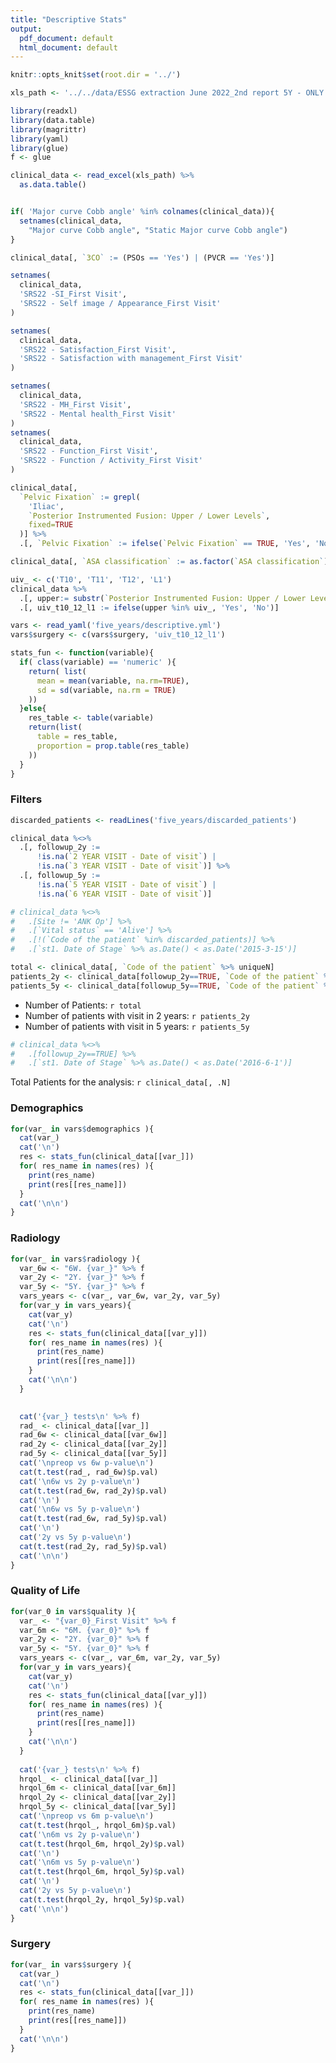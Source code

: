```yaml
---
title: "Descriptive Stats"
output:
  pdf_document: default
  html_document: default
---
```


```r
knitr::opts_knit$set(root.dir = '../')
```

```r
xls_path <- '../../data/ESSG extraction June 2022_2nd report 5Y - ONLY DPS.xlsx'
```


```r
library(readxl)
library(data.table)
library(magrittr)
library(yaml)
library(glue)
f <- glue

clinical_data <- read_excel(xls_path) %>% 
  as.data.table()


if( 'Major curve Cobb angle' %in% colnames(clinical_data)){
  setnames(clinical_data, 
    "Major curve Cobb angle", "Static Major curve Cobb angle")
}

clinical_data[, `3CO` := (PSOs == 'Yes') | (PVCR == 'Yes')]

setnames(
  clinical_data, 
  'SRS22 -SI_First Visit', 
  'SRS22 - Self image / Appearance_First Visit'
)

setnames(
  clinical_data, 
  'SRS22 - Satisfaction_First Visit', 
  'SRS22 - Satisfaction with management_First Visit'
)

setnames(
  clinical_data, 
  'SRS22 - MH_First Visit', 
  'SRS22 - Mental health_First Visit'
)
setnames(
  clinical_data, 
  'SRS22 - Function_First Visit', 
  'SRS22 - Function / Activity_First Visit'
)

clinical_data[, 
  `Pelvic Fixation` := grepl(
    'Iliac', 
    `Posterior Instrumented Fusion: Upper / Lower Levels`, 
    fixed=TRUE
  )] %>% 
  .[, `Pelvic Fixation` := ifelse(`Pelvic Fixation` == TRUE, 'Yes', 'No')] 

clinical_data[, `ASA classification` := as.factor(`ASA classification`)]

uiv_ <- c('T10', 'T11', 'T12', 'L1')
clinical_data %>% 
  .[, upper:= substr(`Posterior Instrumented Fusion: Upper / Lower Levels`, 1, 2)] %>% 
  .[, uiv_t10_12_l1 := ifelse(upper %in% uiv_, 'Yes', 'No')]

vars <- read_yaml('five_years/descriptive.yml')
vars$surgery <- c(vars$surgery, 'uiv_t10_12_l1')

stats_fun <- function(variable){
  if( class(variable) == 'numeric' ){
    return( list(
      mean = mean(variable, na.rm=TRUE),
      sd = sd(variable, na.rm = TRUE)
    ))
  }else{
    res_table <- table(variable)
    return(list(
      table = res_table, 
      proportion = prop.table(res_table)
    ))
  }
}

```

### Filters
```r
discarded_patients <- readLines('five_years/discarded_patients')

clinical_data %<>% 
  .[, followup_2y := 
      !is.na(`2 YEAR VISIT - Date of visit`) | 
      !is.na(`3 YEAR VISIT - Date of visit`)] %>% 
  .[, followup_5y := 
      !is.na(`5 YEAR VISIT - Date of visit`) | 
      !is.na(`6 YEAR VISIT - Date of visit`)]

# clinical_data %<>% 
#   .[Site != 'ANK Op'] %>% 
#   .[`Vital status` == 'Alive'] %>% 
#   .[!(`Code of the patient` %in% discarded_patients)] %>% 
#   .[`st1. Date of Stage` %>% as.Date() < as.Date('2015-3-15')]

total <- clinical_data[, `Code of the patient` %>% uniqueN]
patients_2y <- clinical_data[followup_2y==TRUE, `Code of the patient` %>% uniqueN]
patients_5y <- clinical_data[followup_5y==TRUE, `Code of the patient` %>% uniqueN]
```


- Number of Patients: `r total`
- Number of patients with visit in 2 years: `r patients_2y`
- Number of patients with visit in 5 years: `r patients_5y`

<!-- We finally stick to those with 2y FU -->
<!-- ```{r} -->
<!-- clinical_data %<>%  -->
<!--   .[followup_2y==TRUE] -->
<!-- ``` -->


```r
# clinical_data %<>%
#   .[followup_2y==TRUE] %>%
#   .[`st1. Date of Stage` %>% as.Date() < as.Date('2016-6-1')]
```

Total Patients for the analysis: `r clinical_data[, .N]`

### Demographics
```r
for(var_ in vars$demographics ){
  cat(var_)
  cat('\n')
  res <- stats_fun(clinical_data[[var_]])
  for( res_name in names(res) ){
    print(res_name)
    print(res[[res_name]])
  }
  cat('\n\n')
}
```


### Radiology
```r
for(var_ in vars$radiology ){
  var_6w <- "6W. {var_}" %>% f
  var_2y <- "2Y. {var_}" %>% f
  var_5y <- "5Y. {var_}" %>% f
  vars_years <- c(var_, var_6w, var_2y, var_5y)
  for(var_y in vars_years){
    cat(var_y)
    cat('\n')
    res <- stats_fun(clinical_data[[var_y]])
    for( res_name in names(res) ){
      print(res_name)
      print(res[[res_name]])
    }
    cat('\n\n')
  }

    
  cat('{var_} tests\n' %>% f)
  rad_ <- clinical_data[[var_]]
  rad_6w <- clinical_data[[var_6w]]
  rad_2y <- clinical_data[[var_2y]]
  rad_5y <- clinical_data[[var_5y]]
  cat('\npreop vs 6w p-value\n')
  cat(t.test(rad_, rad_6w)$p.val)
  cat('\n6w vs 2y p-value\n')
  cat(t.test(rad_6w, rad_2y)$p.val)
  cat('\n')
  cat('\n6w vs 5y p-value\n')
  cat(t.test(rad_6w, rad_5y)$p.val)
  cat('\n')
  cat('2y vs 5y p-value\n')
  cat(t.test(rad_2y, rad_5y)$p.val)
  cat('\n\n')
}
```


### Quality of Life
```r
for(var_0 in vars$quality ){
  var_ <- "{var_0}_First Visit" %>% f
  var_6m <- "6M. {var_0}" %>% f
  var_2y <- "2Y. {var_0}" %>% f
  var_5y <- "5Y. {var_0}" %>% f
  vars_years <- c(var_, var_6m, var_2y, var_5y)
  for(var_y in vars_years){
    cat(var_y)
    cat('\n')
    res <- stats_fun(clinical_data[[var_y]])
    for( res_name in names(res) ){
      print(res_name)
      print(res[[res_name]])
    }
    cat('\n\n')
  }
  
  cat('{var_} tests\n' %>% f)
  hrqol_ <- clinical_data[[var_]]
  hrqol_6m <- clinical_data[[var_6m]]
  hrqol_2y <- clinical_data[[var_2y]]
  hrqol_5y <- clinical_data[[var_5y]]
  cat('\npreop vs 6m p-value\n')
  cat(t.test(hrqol_, hrqol_6m)$p.val)
  cat('\n6m vs 2y p-value\n')
  cat(t.test(hrqol_6m, hrqol_2y)$p.val)
  cat('\n')
  cat('\n6m vs 5y p-value\n')
  cat(t.test(hrqol_6m, hrqol_5y)$p.val)
  cat('\n')
  cat('2y vs 5y p-value\n')
  cat(t.test(hrqol_2y, hrqol_5y)$p.val)
  cat('\n\n')
}
```


### Surgery
```r
for(var_ in vars$surgery ){
  cat(var_)
  cat('\n')
  res <- stats_fun(clinical_data[[var_]])
  for( res_name in names(res) ){
    print(res_name)
    print(res[[res_name]])
  }
  cat('\n\n')
}
```
